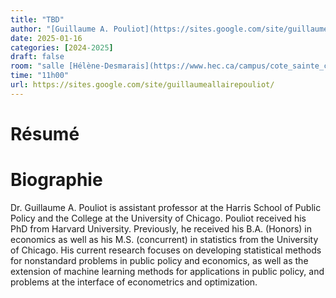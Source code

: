 ```yaml
---
title: "TBD"
author: "[Guillaume A. Pouliot](https://sites.google.com/site/guillaumeallairepouliot/)"
date: 2025-01-16
categories: [2024-2025]
draft: false
room: "salle [Hélène-Desmarais](https://www.hec.ca/campus/cote_sainte_catherine/1er_etage/salles_cours/hdesmarais.html)"
time: "11h00"
url: https://sites.google.com/site/guillaumeallairepouliot/
---
```


# Résumé


# Biographie

Dr. Guillaume A. Pouliot is assistant professor at the Harris School of Public Policy and the College at the University of Chicago. Pouliot received his PhD from Harvard University.  Previously, he received his B.A. (Honors) in economics as well as his M.S. (concurrent) in statistics from the University of Chicago. His current research focuses on developing statistical methods for nonstandard problems in public policy and economics, as well as the extension of machine learning methods for applications in public policy, and problems at the interface of econometrics and optimization. 
